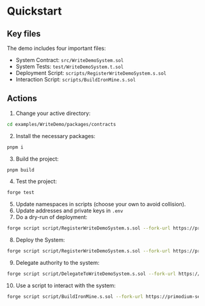 # Quickstart

## Key files

The demo includes four important files:

- System Contract: `src/WriteDemoSystem.sol`
- System Tests: `test/WriteDemoSystem.t.sol`
- Deployment Script: `scripts/RegisterWriteDemoSystem.s.sol`
- Interaction Script: `scripts/BuildIronMine.s.sol`

## Actions

1. Change your active directory:

```bash
cd examples/WriteDemo/packages/contracts
```

2. Install the necessary packages:

```bash
pnpm i
```

3. Build the project:

```bash
pnpm build
```

4. Test the project:

```bash
forge test
```

5. Update namespaces in scripts (choose your own to avoid collision).
6. Update addresses and private keys in `.env`
7. Do a dry-run of deployment:

```bash
forge script script/RegisterWriteDemoSystem.s.sol --fork-url https://primodium-sepolia.rpc.caldera.xyz/http
```

8. Deploy the System:

```bash
forge script script/RegisterWriteDemoSystem.s.sol --fork-url https://primodium-sepolia.rpc.caldera.xyz/http --broadcast
```

9. Delegate authority to the system:

```bash
forge script script/DelegateToWriteDemoSystem.s.sol --fork-url https://primodium-sepolia.rpc.caldera.xyz/http --broadcast
```

10. Use a script to interact with the system:

```bash
forge script script/BuildIronMine.s.sol --fork-url https://primodium-sepolia.rpc.caldera.xyz/http --broadcast
```
